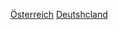 {{Commonscat|Relations of Austria and Germany}}

[[Category:德國雙邊關係|Österreich]]
[[Category:奧地利雙邊關係|Deutshcland]]